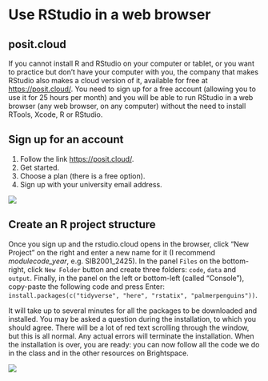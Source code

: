 # Use RStudio in a web browser

## posit.cloud

If you cannot install R and RStudio on your computer or tablet, or you want to practice but don't have your computer with you, the company that makes RStudio also makes a cloud version of it, available for free at [https://posit.cloud/](https://posit.cloud/). You need to sign up for a free account (allowing you to use it for 25 hours per month) and you will be able to run RStudio in a web browser (any web browser, on any computer) without the need to install RTools, Xcode, R or RStudio.

## Sign up for an account

1.  Follow the link [https://posit.cloud/](https://posit.cloud).
2.  Get started.
3.  Choose a plan (there is a free option).
4.  Sign up with your university email address.

![](gifs/signing_up.gif)

## Create an R project structure 

Once you sign up and the rstudio.cloud opens in the browser, click "New Project" on the right and enter a new name for it (I recommend _modulecode_year_, e.g. SIB2001_2425). In the panel `Files` on the bottom-right, click `New Folder` button and create three folders: `code`, `data` and `output`. Finally, in the panel on the left or bottom-left (called "Console"), copy-paste the following code and press Enter: `install.packages(c("tidyverse", "here", "rstatix", "palmerpenguins"))`.

It will take up to several minutes for all the packages to be downloaded and installed. You may be asked a question during the installation, to which you should agree. There will be a lot of red text scrolling through the window, but this is all normal. Any actual errors will terminate the installation. When the installation is over, you are ready: you can now follow all the code we do in the class and in the other resources on Brightspace.

![](gifs/r_project.gif)